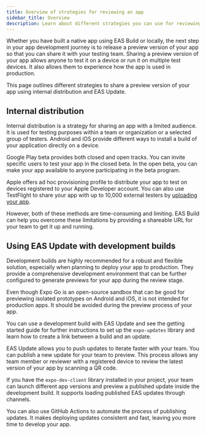 ```yaml
---
title: Overview of strategies for reviewing an app
sidebar_title: Overview
description: Learn about different strategies you can use for reviewing your app using internal distribution and EAS Update.
---
```



Whether you have built a native app using EAS Build or locally, the next step in your app development journey is to release a preview version of your app so that you can share it with your testing team. Sharing a preview version of your app allows anyone to test it on a device or run it on multiple test devices. It also allows them to experience how the app is used in production.

This page outlines different strategies to share a preview version of your app using internal distribution and EAS Update.

## Internal distribution

Internal distribution is a strategy for sharing an app with a limited audience. It is used for testing purposes within a team or organization or a selected group of testers. Android and iOS provide different ways to install a build of your application directly on a device.

Google Play beta provides both closed and open tracks. You can invite specific users to test your app in the closed beta. In the open beta, you can make your app available to anyone participating in the beta program.

Apple offers ad hoc provisioning profile to distribute your app to test on devices registered to your Apple Developer account. You can also use TestFlight to share your app with up to 10,000 external testers by [uploading your app](/submit/ios/).

However, both of these methods are time-consuming and limiting. EAS Build can help you overcome these limitations by providing a shareable URL for your team to get it up and running.

<BoxLink
  title="How to set up an internal distribution build"
  description="Learn how EAS Build provides shareable URLs for your builds with your team for internal distribution."
  href="/build/internal-distribution/"
/>

## Using EAS Update with development builds

Development builds are highly recommended for a robust and flexible solution, especially when planning to deploy your app to production. They provide a comprehensive development environment that can be further configured to generate previews for your app during the review stage.

Even though Expo Go is an open-source sandbox that can be good for previewing isolated prototypes on Android and iOS, it is not intended for production apps. It should be avoided during the preview process of your app.

You can use a development build with EAS Update and see the getting started guide for further instructions to set up the `expo-updates` library and learn how to create a link between a build and an update.

<BoxLink
  title="Get started with EAS Update"
  description="Learn how to get started using expo-updates library and use EAS Update in your project."
  href="/eas-update/expo-dev-client/"
/>

EAS Update allows you to push updates to iterate faster with your team. You can publish a new update for your team to preview. This process allows any team member or reviewer with a registered device to review the latest version of your app by scanning a QR code.

<BoxLink
  title="Develop with EAS Update"
  description="Learn how to iterate faster locally or with your team."
  href="/eas-update/develop-faster/"
/>

If you have the `expo-dev-client` library installed in your project, your team can launch different app versions and preview a published update inside the development build. It supports loading published EAS updates through channels.

<BoxLink
  title="Use expo-dev-client with EAS Update"
  description="Learn how to use expo-dev-client library to preview a published EAS Update inside a development build."
  href="/eas-update/expo-dev-client/"
/>

You can also use GitHub Actions to automate the process of publishing updates. It makes deploying updates consistent and fast, leaving you more time to develop your app.

<BoxLink
  title="Use GitHub Actions"
  description="Learn how to use GitHub Actions to automate publishing updates with EAS Update."
  href="/eas-update/github-actions/"
/>
